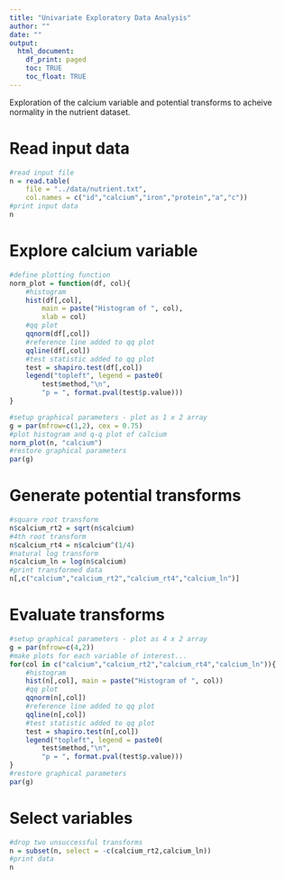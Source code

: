 ```yaml
---
title: "Univariate Exploratory Data Analysis"
author: ""
date: ""
output:
  html_document:
    df_print: paged
    toc: TRUE
    toc_float: TRUE
---
```


Exploration of the calcium variable and potential transforms to acheive normality in the nutrient dataset. 

# Read input data

```r
#read input file
n = read.table(
	file = "../data/nutrient.txt",
	col.names = c("id","calcium","iron","protein","a","c"))
#print input data
n
```
# Explore calcium variable
```r
#define plotting function
norm_plot = function(df, col){
	#histogram
	hist(df[,col], 
		main = paste("Histogram of ", col),
		xlab = col)
	#qq plot
	qqnorm(df[,col])
	#reference line added to qq plot
	qqline(df[,col])
	#test statistic added to qq plot
	test = shapiro.test(df[,col])
	legend("topleft", legend = paste0(
		test$method,"\n",
		"p = ", format.pval(test$p.value)))
}

#setup graphical parameters - plot as 1 x 2 array
g = par(mfrow=c(1,2), cex = 0.75)
#plot histogram and q-q plot of calcium
norm_plot(n, "calcium")
#restore graphical parameters
par(g)
```


# Generate potential transforms
```r
#square root transform
n$calcium_rt2 = sqrt(n$calcium)
#4th root transform
n$calcium_rt4 = n$calcium^(1/4)
#natural log transform
n$calcium_ln = log(n$calcium)
#print transformed data
n[,c("calcium","calcium_rt2","calcium_rt4","calcium_ln")]
```


# Evaluate transforms
```r
#setup graphical parameters - plot as 4 x 2 array
g = par(mfrow=c(4,2))
#make plots for each variable of interest...
for(col in c("calcium","calcium_rt2","calcium_rt4","calcium_ln")){
	#histogram
	hist(n[,col], main = paste("Histogram of ", col))
	#qq plot
	qqnorm(n[,col])
	#reference line added to qq plot
	qqline(n[,col])
	#test statistic added to qq plot
	test = shapiro.test(n[,col])
	legend("topleft", legend = paste0(
		test$method,"\n",
		"p = ", format.pval(test$p.value)))
}
#restore graphical parameters
par(g)
```

# Select variables
```r
#drop two unsuccessful transforms
n = subset(n, select = -c(calcium_rt2,calcium_ln))
#print data
n
```

